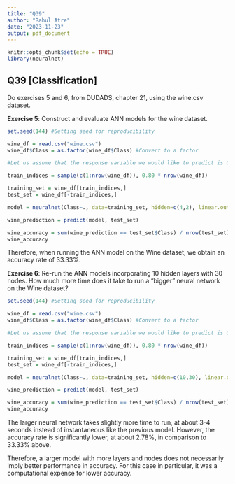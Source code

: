 ```yaml
---
title: "Q39"
author: "Rahul Atre"
date: "2023-11-23"
output: pdf_document
---
```


```r
knitr::opts_chunk$set(echo = TRUE)
library(neuralnet)
```

## Q39 [Classification]

Do exercises 5 and 6, from DUDADS, chapter 21, using the wine.csv dataset.

**Exercise 5**: Construct and evaluate ANN models for the wine dataset.

```R
set.seed(144) #Setting seed for reproducibility 

wine_df = read.csv("wine.csv")
wine_df$Class = as.factor(wine_df$Class) #Convert to a factor

#Let us assume that the response variable we would like to predict is Class

train_indices = sample(c(1:nrow(wine_df)), 0.80 * nrow(wine_df))

training_set = wine_df[train_indices,]
test_set = wine_df[-train_indices,]

model = neuralnet(Class~., data=training_set, hidden=c(4,2), linear.output = FALSE)

wine_prediction = predict(model, test_set)

wine_accuracy = sum(wine_prediction == test_set$Class) / nrow(test_set)
wine_accuracy
```
Therefore, when running the ANN model on the Wine dataset, we obtain an accuracy rate of 33.33%.

**Exercise 6**: Re-run the ANN models incorporating 10 hidden layers with 30 nodes. How much more time does it take to run a “bigger” neural network on the Wine dataset? 

```R
set.seed(144) #Setting seed for reproducibility 

wine_df = read.csv("wine.csv")
wine_df$Class = as.factor(wine_df$Class) #Convert to a factor

#Let us assume that the response variable we would like to predict is Class

train_indices = sample(c(1:nrow(wine_df)), 0.80 * nrow(wine_df))

training_set = wine_df[train_indices,]
test_set = wine_df[-train_indices,]

model = neuralnet(Class~., data=training_set, hidden=c(10,30), linear.output = FALSE)

wine_prediction = predict(model, test_set)

wine_accuracy = sum(wine_prediction == test_set$Class) / nrow(test_set)
wine_accuracy
```

The larger neural network takes slightly more time to run, at about 3-4 seconds instead of instantaneous like the previous model. However, the accuracy rate is significantly lower, at about 2.78%, in comparison to 33.33% above. 

Therefore, a larger model with more layers and nodes does not necessarily imply better performance in accuracy. For this case in particular, it was a computational expense for lower accuracy. 